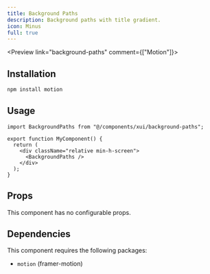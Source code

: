```yaml
---
title: Background Paths
description: Background paths with title gradient.
icon: Minus
full: true
---
```



<Preview link="background-paths" comment={["Motion"]}>
    <BackgroundPaths />
</Preview>

## Installation

```bash
npm install motion
```

## Usage

```tsx
import BackgroundPaths from "@/components/xui/background-paths";

export function MyComponent() {
  return (
    <div className="relative min-h-screen">
      <BackgroundPaths />
    </div>
  );
}
```

## Props

This component has no configurable props.

## Dependencies

This component requires the following packages:

- `motion` (framer-motion)
